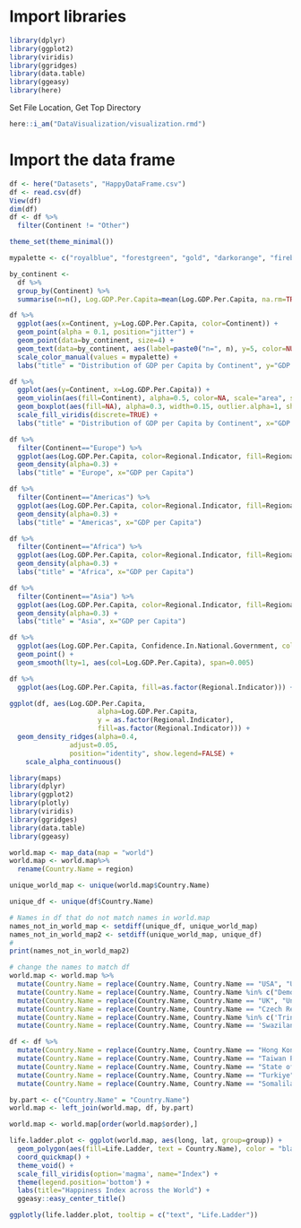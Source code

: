 # Import libraries
```r
library(dplyr)
library(ggplot2)
library(viridis)
library(ggridges)
library(data.table)
library(ggeasy)
library(here)
```

Set File Location, Get Top Directory
```r
here::i_am("DataVisualization/visualization.rmd")
```

# Import the data frame
```r
df <- here("Datasets", "HappyDataFrame.csv")
df <- read.csv(df)
View(df)
dim(df)
df <- df %>%
  filter(Continent != "Other")
```

```r
theme_set(theme_minimal())

mypalette <- c("royalblue", "forestgreen", "gold", "darkorange", "firebrick")
```

```r
by_continent <-
  df %>%
  group_by(Continent) %>%
  summarise(n=n(), Log.GDP.Per.Capita=mean(Log.GDP.Per.Capita, na.rm=TRUE))

df %>%
  ggplot(aes(x=Continent, y=Log.GDP.Per.Capita, color=Continent)) +
  geom_point(alpha = 0.1, position="jitter") +
  geom_point(data=by_continent, size=4) +
  geom_text(data=by_continent, aes(label=paste0("n=", n), y=5, color=NULL)) +
  scale_color_manual(values = mypalette) +
  labs("title" = "Distribution of GDP per Capita by Continent", y="GDP per Capita")
```

```r
df %>%
  ggplot(aes(y=Continent, x=Log.GDP.Per.Capita)) +
  geom_violin(aes(fill=Continent), alpha=0.5, color=NA, scale="area", show.legend=FALSE) + 
  geom_boxplot(aes(fill=NA), alpha=0.3, width=0.15, outlier.alpha=1, show.legend=FALSE) +
  scale_fill_viridis(discrete=TRUE) +
  labs("title" = "Distribution of GDP per Capita by Continent", x="GDP per Capita")
```
```r
df %>%
  filter(Continent=="Europe") %>%
  ggplot(aes(Log.GDP.Per.Capita, color=Regional.Indicator, fill=Regional.Indicator)) +
  geom_density(alpha=0.3) +
  labs("title" = "Europe", x="GDP per Capita")
```

```r
df %>%
  filter(Continent=="Americas") %>%
  ggplot(aes(Log.GDP.Per.Capita, color=Regional.Indicator, fill=Regional.Indicator)) +
  geom_density(alpha=0.3) +
  labs("title" = "Americas", x="GDP per Capita")
```

```r
df %>%
  filter(Continent=="Africa") %>%
  ggplot(aes(Log.GDP.Per.Capita, color=Regional.Indicator, fill=Regional.Indicator)) +
  geom_density(alpha=0.3) +
  labs("title" = "Africa", x="GDP per Capita")
```

```r
df %>%
  filter(Continent=="Asia") %>%
  ggplot(aes(Log.GDP.Per.Capita, color=Regional.Indicator, fill=Regional.Indicator)) +
  geom_density(alpha=0.3) +
  labs("title" = "Asia", x="GDP per Capita")
```
```r
df %>%
  ggplot(aes(Log.GDP.Per.Capita, Confidence.In.National.Government, color=Log.GDP.Per.Capita)) +
  geom_point() + 
  geom_smooth(lty=1, aes(col=Log.GDP.Per.Capita), span=0.005)
```

```r
df %>%
  ggplot(aes(Log.GDP.Per.Capita, fill=as.factor(Regional.Indicator))) + geom_histogram(col="white")
```

```r
ggplot(df, aes(Log.GDP.Per.Capita, 
                      alpha=Log.GDP.Per.Capita, 
                      y = as.factor(Regional.Indicator),
                      fill=as.factor(Regional.Indicator))) +
  geom_density_ridges(alpha=0.4, 
               adjust=0.05, 
               position="identity", show.legend=FALSE) +
    scale_alpha_continuous()
```

```r

library(maps)
library(dplyr)
library(ggplot2)
library(plotly)
library(viridis)
library(ggridges)
library(data.table)
library(ggeasy)

world.map <- map_data(map = "world")
world.map <- world.map%>%
  rename(Country.Name = region)

unique_world_map <- unique(world.map$Country.Name)

unique_df <- unique(df$Country.Name)

# Names in df that do not match names in world.map
names_not_in_world_map <- setdiff(unique_df, unique_world_map)
names_not_in_world_map2 <- setdiff(unique_world_map, unique_df)
#
print(names_not_in_world_map2)

# change the names to match df
world.map <- world.map %>%
  mutate(Country.Name = replace(Country.Name, Country.Name == "USA", "United States")) %>%
  mutate(Country.Name = replace(Country.Name, Country.Name %in% c("Democratic Republic of the Congo", "Republic of Congo"), "Congo (Brazzaville)")) %>%
  mutate(Country.Name = replace(Country.Name, Country.Name == "UK", "United Kingdom"))%>%
  mutate(Country.Name = replace(Country.Name, Country.Name == "Czech Republic", "Czechia"))%>%
  mutate(Country.Name = replace(Country.Name, Country.Name %in% c('Trinidad', 'Tobago'), "Trinidad and Tobago"))%>%
  mutate(Country.Name = replace(Country.Name, Country.Name == 'Swaziland', "Eswatini"))

df <- df %>%
  mutate(Country.Name = replace(Country.Name, Country.Name == "Hong Kong S.A.R. of China", "China"))%>%
  mutate(Country.Name = replace(Country.Name, Country.Name == "Taiwan Province of China", "Taiwan"))%>%
  mutate(Country.Name = replace(Country.Name, Country.Name == "State of Palestine", "Palestine"))%>%
  mutate(Country.Name = replace(Country.Name, Country.Name == "Turkiye", "Turkey"))%>%
  mutate(Country.Name = replace(Country.Name, Country.Name == "Somaliland region", "Somalia"))

by.part <- c("Country.Name" = "Country.Name")
world.map <- left_join(world.map, df, by.part)

world.map <- world.map[order(world.map$order),]

life.ladder.plot <- ggplot(world.map, aes(long, lat, group=group)) +
  geom_polygon(aes(fill=Life.Ladder, text = Country.Name), color = "black",size = 0.2) +
  coord_quickmap() +
  theme_void() +
  scale_fill_viridis(option='magma', name="Index") +
  theme(legend.position='bottom') +
  labs(title="Happiness Index across the World") +
  ggeasy::easy_center_title()

ggplotly(life.ladder.plot, tooltip = c("text", "Life.Ladder"))

```

```r

```

